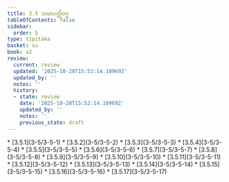 ```yaml
---
title: 3.5 သမာပတ္တိဝဂ္ဂ
tableOfContents: false
sidebar:
  order: 5
type: tipitaka
basket: su
book: a2
review:
  current: review
  updated: '2025-10-20T15:52:14.109692'
  updated_by: ''
  notes: ''
  history:
  - state: review
    date: '2025-10-20T15:52:14.109692'
    updated_by: ''
    notes: ''
    previous_state: draft
---
```



<DynamicBreadcrumb />


<ReviewStatus review={frontmatter.review} showDetails={true} />

<HypothesisAnnotation frontmatter={frontmatter} />



<TableOfContents book="a2" section="3.5">
* [3.5.1](3-5/3-5-1)
* [3.5.2](3-5/3-5-2)
* [3.5.3](3-5/3-5-3)
* [3.5.4](3-5/3-5-4)
* [3.5.5](3-5/3-5-5)
* [3.5.6](3-5/3-5-6)
* [3.5.7](3-5/3-5-7)
* [3.5.8](3-5/3-5-8)
* [3.5.9](3-5/3-5-9)
* [3.5.10](3-5/3-5-10)
* [3.5.11](3-5/3-5-11)
* [3.5.12](3-5/3-5-12)
* [3.5.13](3-5/3-5-13)
* [3.5.14](3-5/3-5-14)
* [3.5.15](3-5/3-5-15)
* [3.5.16](3-5/3-5-16)
* [3.5.17](3-5/3-5-17)
</TableOfContents>